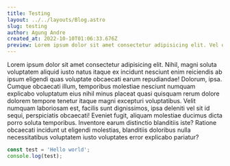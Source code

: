 ```yaml
---
title: Testing
layout: ../../layouts/Blog.astro
slug: testing
author: Agung Andre
created_at: 2022-10-10T01:06:33.676Z
preview: Lorem ipsum dolor sit amet consectetur adipisicing elit. Vel quibusdam voluptatem quidem cupiditate ullam amet iusto blanditiis qui illum nisi maiores laudantium, reprehenderit exercitationem asperiores officiis fugit incidunt, numquam delectus ab. Facere iste delectus maxime est asperiores natus a placeat reprehenderit? Saepe eveniet at animi ipsa libero! Facilis, quod repellat.
---
```


Lorem ipsum dolor sit amet consectetur adipisicing elit. Nihil, magni soluta voluptatem aliquid iusto natus itaque ex incidunt nesciunt enim reiciendis ab ipsum eligendi quas voluptate obcaecati earum repudiandae! Dolorum, ipsa. Cumque obcaecati illum, temporibus molestiae nesciunt numquam explicabo voluptatum eius nihil minus placeat quasi quisquam rerum dolore dolorem tempore tenetur itaque magni excepturi voluptatibus. Velit numquam laboriosam est, facilis sunt dignissimos, ipsa deleniti vel sit id sequi, perspiciatis obcaecati! Eveniet fugit, aliquam molestiae ducimus dicta porro soluta temporibus. Inventore earum distinctio blanditiis iste? Ratione obcaecati incidunt ut eligendi molestias, blanditiis doloribus nulla necessitatibus voluptatem iusto voluptates error explicabo pariatur?

```typescript
const test = 'Hello world';
console.log(test);
```
